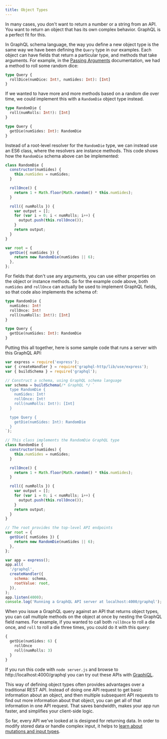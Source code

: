 ```yaml
---
title: Object Types
---
```


In many cases, you don't want to return a number or a string from an API. You want to return an object that has its own complex behavior. GraphQL is a perfect fit for this.

In GraphQL schema language, the way you define a new object type is the same way we have been defining the `Query` type in our examples. Each object can have fields that return a particular type, and methods that take arguments. For example, in the [Passing Arguments](/graphql-js/passing-arguments/) documentation, we had a method to roll some random dice:

```graphql
type Query {
  rollDice(numDice: Int!, numSides: Int): [Int]
}
```

If we wanted to have more and more methods based on a random die over time, we could implement this with a `RandomDie` object type instead.

```graphql
type RandomDie {
  roll(numRolls: Int!): [Int]
}

type Query {
  getDie(numSides: Int): RandomDie
}
```

Instead of a root-level resolver for the `RandomDie` type, we can instead use an ES6 class, where the resolvers are instance methods. This code shows how the `RandomDie` schema above can be implemented:

```js
class RandomDie {
  constructor(numSides) {
    this.numSides = numSides;
  }

  rollOnce() {
    return 1 + Math.floor(Math.random() * this.numSides);
  }

  roll({ numRolls }) {
    var output = [];
    for (var i = 0; i < numRolls; i++) {
      output.push(this.rollOnce());
    }
    return output;
  }
}

var root = {
  getDie({ numSides }) {
    return new RandomDie(numSides || 6);
  },
};
```

For fields that don't use any arguments, you can use either properties on the object or instance methods. So for the example code above, both `numSides` and `rollOnce` can actually be used to implement GraphQL fields, so that code also implements the schema of:

```graphql
type RandomDie {
  numSides: Int!
  rollOnce: Int!
  roll(numRolls: Int!): [Int]
}

type Query {
  getDie(numSides: Int): RandomDie
}
```

Putting this all together, here is some sample code that runs a server with this GraphQL API:

```js
var express = require('express');
var { createHandler } = require('graphql-http/lib/use/express');
var { buildSchema } = require('graphql');

// Construct a schema, using GraphQL schema language
var schema = buildSchema(/* GraphQL */ `
  type RandomDie {
    numSides: Int!
    rollOnce: Int!
    roll(numRolls: Int!): [Int]
  }

  type Query {
    getDie(numSides: Int): RandomDie
  }
`);

// This class implements the RandomDie GraphQL type
class RandomDie {
  constructor(numSides) {
    this.numSides = numSides;
  }

  rollOnce() {
    return 1 + Math.floor(Math.random() * this.numSides);
  }

  roll({ numRolls }) {
    var output = [];
    for (var i = 0; i < numRolls; i++) {
      output.push(this.rollOnce());
    }
    return output;
  }
}

// The root provides the top-level API endpoints
var root = {
  getDie({ numSides }) {
    return new RandomDie(numSides || 6);
  },
};

var app = express();
app.all(
  '/graphql',
  createHandler({
    schema: schema,
    rootValue: root,
  }),
);
app.listen(4000);
console.log('Running a GraphQL API server at localhost:4000/graphql');
```

When you issue a GraphQL query against an API that returns object types, you can call multiple methods on the object at once by nesting the GraphQL field names. For example, if you wanted to call both `rollOnce` to roll a die once, and `roll` to roll a die three times, you could do it with this query:

```graphql
{
  getDie(numSides: 6) {
    rollOnce
    roll(numRolls: 3)
  }
}
```

If you run this code with `node server.js` and browse to http://localhost:4000/graphql you can try out these APIs with [GraphiQL](https://github.com/graphql/graphiql).

This way of defining object types often provides advantages over a traditional REST API. Instead of doing one API request to get basic information about an object, and then multiple subsequent API requests to find out more information about that object, you can get all of that information in one API request. That saves bandwidth, makes your app run faster, and simplifies your client-side logic.

So far, every API we've looked at is designed for returning data. In order to modify stored data or handle complex input, it helps to [learn about mutations and input types](/graphql-js/mutations-and-input-types/).
